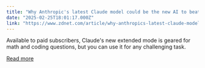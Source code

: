 ```yaml
---
title: "Why Anthropic's latest Claude model could be the new AI to beat - and how to try it"
date: "2025-02-25T18:01:17.000Z"
link: "https://www.zdnet.com/article/why-anthropics-latest-claude-model-could-be-the-new-ai-to-beat-and-how-to-try-it/"
---
```


Available to paid subscribers, Claude's new extended mode is geared for math and coding questions, but you can use it for any challenging task.

[Read more](https://www.zdnet.com/article/why-anthropics-latest-claude-model-could-be-the-new-ai-to-beat-and-how-to-try-it/)
